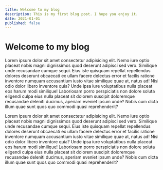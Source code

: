 ```yaml
---
title: Welcome to my blog
description: This is my first blog post. I hope you enjoy it.
date: 2021-01-01
published: false
---
```


# Welcome to my blog

Lorem ipsum dolor sit amet consectetur adipisicing elit. Nemo iure optio placeat nobis magni dignissimos quod deserunt adipisci sed vero. Similique unde recusandae cumque sequi. Eius iste quisquam repellat repellendus dolores deserunt obcaecati ex ullam facere delectus error et facilis ratione inventore numquam accusantium iusto vitae similique quae at, natus ad! Nisi odio dolor libero inventore quia? Unde ipsa iure voluptatibus nulla placeat eos harum modi similique! Laboriosam porro perspiciatis non dolore soluta eligendi culpa eius nulla placeat sit dolorem suscipit doloremque recusandae deleniti ducimus, aperiam eveniet ipsum unde? Nobis cum dicta illum quae sunt quos quo commodi quasi reprehenderit?

Lorem ipsum dolor sit amet consectetur adipisicing elit. Nemo iure optio placeat nobis magni dignissimos quod deserunt adipisci sed vero. Similique unde recusandae cumque sequi. Eius iste quisquam repellat repellendus dolores deserunt obcaecati ex ullam facere delectus error et facilis ratione inventore numquam accusantium iusto vitae similique quae at, natus ad! Nisi odio dolor libero inventore quia? Unde ipsa iure voluptatibus nulla placeat eos harum modi similique! Laboriosam porro perspiciatis non dolore soluta eligendi culpa eius nulla placeat sit dolorem suscipit doloremque recusandae deleniti ducimus, aperiam eveniet ipsum unde? Nobis cum dicta illum quae sunt quos quo commodi quasi reprehenderit?
